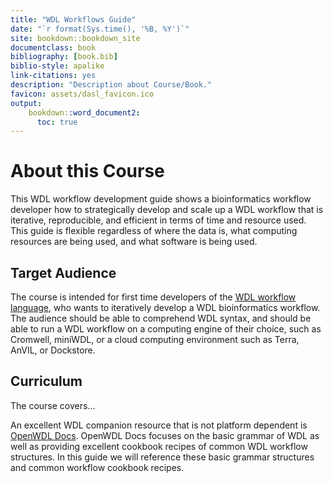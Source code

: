 ```yaml
---
title: "WDL Workflows Guide"
date: "`r format(Sys.time(), '%B, %Y')`"
site: bookdown::bookdown_site
documentclass: book
bibliography: [book.bib]
biblio-style: apalike
link-citations: yes
description: "Description about Course/Book."
favicon: assets/dasl_favicon.ico
output:
    bookdown::word_document2:
      toc: true
---
```


# About this Course {-}

This WDL workflow development guide shows a bioinformatics workflow developer how to strategically develop and scale up a WDL workflow that is iterative, reproducible, and efficient in terms of time and resource used. This guide is flexible regardless of where the data is, what computing resources are being used, and what software is being used. 

## Target Audience

The course is intended for first time developers of the [WDL workflow language](https://github.com/openwdl/wdl), who wants to iteratively develop a WDL bioinformatics workflow. The audience should be able to comprehend WDL syntax, and should be able to run a WDL workflow on a computing engine of their choice, such as Cromwell, miniWDL, or a cloud computing environment such as Terra, AnVIL, or Dockstore. 

## Curriculum

The course covers...


An excellent WDL companion resource that is not platform dependent is [OpenWDL Docs](https://docs.openwdl.org/en/stable/). OpenWDL Docs focuses on the basic grammar of WDL as well as providing excellent cookbook recipes of common WDL workflow structures. In this guide we will reference these basic grammar structures and common workflow cookbook recipes.
